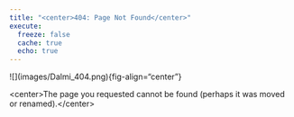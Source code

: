 ```yaml
---
title: "<center>404: Page Not Found</center>"
execute:
  freeze: false
  cache: true
  echo: true
---
```


\![\](images/Dalmi_404.png){fig-align="center"}

\<center\>The page you requested cannot be found (perhaps it was moved or renamed).\</center\>
